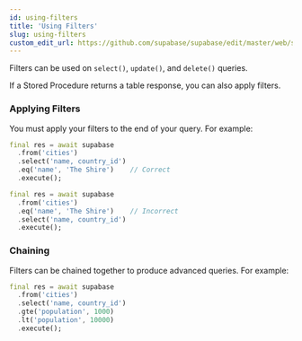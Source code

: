 ```yaml
---
id: using-filters
title: 'Using Filters'
slug: using-filters
custom_edit_url: https://github.com/supabase/supabase/edit/master/web/spec/dart.yml
---
```



Filters can be used on `select()`, `update()`, and `delete()` queries.

If a Stored Procedure returns a table response, you can also apply filters.

### Applying Filters

You must apply your filters to the end of your query. For example:

```dart
final res = await supabase
  .from('cities')
  .select('name, country_id')
  .eq('name', 'The Shire')    // Correct
  .execute();

final res = await supabase
  .from('cities')
  .eq('name', 'The Shire')    // Incorrect
  .select('name, country_id')
  .execute();
```

### Chaining

Filters can be chained together to produce advanced queries. For example:

```dart
final res = await supabase
  .from('cities')
  .select('name, country_id')
  .gte('population', 1000)
  .lt('population', 10000)
  .execute();
```
